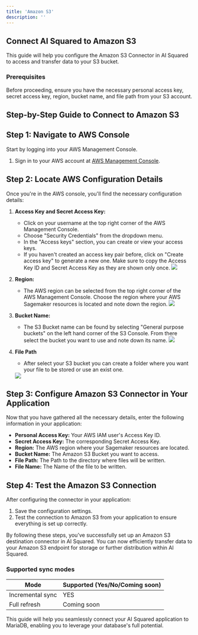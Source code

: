 ```yaml
---
title: 'Amazon S3'
description: ''
---
```


## Connect AI Squared to Amazon S3

This guide will help you configure the Amazon S3 Connector in AI Squared to access and transfer data to your S3 bucket.

### Prerequisites

Before proceeding, ensure you have the necessary personal access key, secret access key, region, bucket name, and file path from your S3 account.

## Step-by-Step Guide to Connect to Amazon S3

## Step 1: Navigate to AWS Console

Start by logging into your AWS Management Console.

1. Sign in to your AWS account at [AWS Management Console](https://aws.amazon.com/console/).

## Step 2: Locate AWS Configuration Details

Once you're in the AWS console, you'll find the necessary configuration details:

1. **Access Key and Secret Access Key:**

   - Click on your username at the top right corner of the AWS Management Console.
   - Choose "Security Credentials" from the dropdown menu.
   - In the "Access keys" section, you can create or view your access keys.
   - If you haven't created an access key pair before, click on "Create access key" to generate a new one. Make sure to copy the Access Key ID and Secret Access Key as they are shown only once.
     <Frame>
       <img src="https://res.cloudinary.com/dspflukeu/image/upload/v1725025888/Multiwoven/connectors/aws_sagemaker-model/Create_access_keys_sh1tmz.jpg" />
     </Frame>

2. **Region:**
   - The AWS region can be selected from the top right corner of the AWS Management Console. Choose the region where your AWS Sagemaker resources is located and note down the region.
     <Frame>
       <img src="https://res.cloudinary.com/dspflukeu/image/upload/v1736442701/Multiwoven/connectors/amazon_S3/AmazonS3_Region_xpszth.png" />
     </Frame>

3. **Bucket Name:**
   - The S3 Bucket name can be found by selecting "General purpose buckets" on the left hand corner of the S3 Console. From there select the bucket you want to use and note down its name.
     <Frame>
       <img src="https://res.cloudinary.com/dspflukeu/image/upload/v1736442700/Multiwoven/connectors/amazon_S3/AmazonS3_Bucket_msmuow.png" />
     </Frame>

4. **File Path**
    - After select your S3 bucket you can create a folder where you want your file to be stored or use an exist one.
     <Frame>
       <img src="https://res.cloudinary.com/dspflukeu/image/upload/v1736442700/Multiwoven/connectors/amazon_S3/AmazonS3_File_Path_djofzv.png" />
     </Frame>

## Step 3: Configure Amazon S3 Connector in Your Application

Now that you have gathered all the necessary details, enter the following information in your application:

- **Personal Access Key:** Your AWS IAM user's Access Key ID.
- **Secret Access Key:** The corresponding Secret Access Key.
- **Region:** The AWS region where your Sagemaker resources are located.
- **Bucket Name:** The Amazon S3 Bucket you want to access.
- **File Path:** The Path to the directory where files will be written.
- **File Name:** The Name of the file to be written.

## Step 4: Test the Amazon S3 Connection

After configuring the connector in your application:

1. Save the configuration settings.
2. Test the connection to Amazon S3 from your application to ensure everything is set up correctly.

By following these steps, you’ve successfully set up an Amazon S3 destination connector in AI Squared. You can now efficiently transfer data to your Amazon S3 endpoint for storage or further distribution within AI Squared.


### Supported sync modes

| Mode            | Supported (Yes/No/Coming soon) |
|-----------------|--------------------------------|
| Incremental sync | YES                           |
| Full refresh     | Coming soon                   |

This guide will help you seamlessly connect your AI Squared application to MariaDB, enabling you to leverage your database's full potential.
